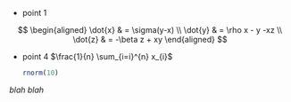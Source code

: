 * point 1

$$
	\begin{aligned}
	\dot{x} & = \sigma(y-x) \\
	\dot{y} & = \rho x - y -xz \\
	\dot{z} & = -\beta z + xy
	\end{aligned}
$$

* point 4 $\frac{1}{n} \sum_{i=i}^{n} x_{i}$


	```r
	rnorm(10)
	```

_blah blah_

